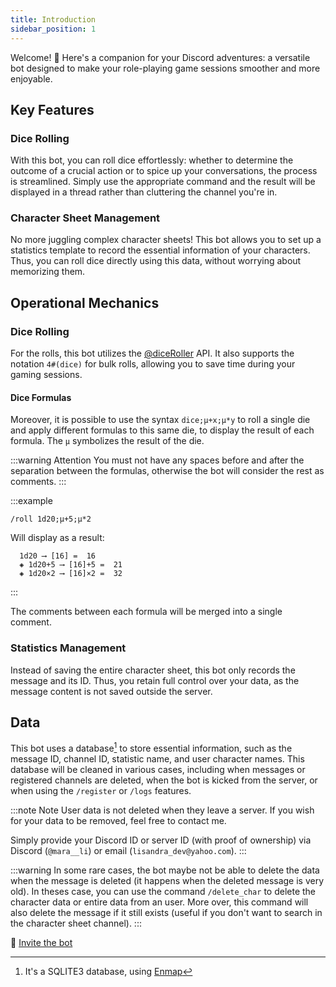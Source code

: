 ```yaml
---
title: Introduction
sidebar_position: 1
---
```

Welcome! 🎲 Here's a companion for your Discord adventures: a versatile bot designed to make your role-playing game sessions smoother and more enjoyable.

## Key Features

### Dice Rolling

With this bot, you can roll dice effortlessly: whether to determine the outcome of a crucial action or to spice up your conversations, the process is streamlined. Simply use the appropriate command and the result will be displayed in a thread rather than cluttering the channel you're in.

### Character Sheet Management

No more juggling complex character sheets! This bot allows you to set up a statistics template to record the essential information of your characters. Thus, you can roll dice directly using this data, without worrying about memorizing them.

## Operational Mechanics

### Dice Rolling

For the rolls, this bot utilizes the [@diceRoller](https://dice-roller.github.io/documentation/) API. It also supports the notation `4#(dice)` for bulk rolls, allowing you to save time during your gaming sessions.

#### Dice Formulas

Moreover, it is possible to use the syntax `dice;µ+x;µ*y` to roll a single die and apply different formulas to this same die, to display the result of each formula. The `µ` symbolizes the result of the die.

:::warning Attention
You must not have any spaces before and after the separation between the formulas, otherwise the bot will consider the rest as comments.
:::

:::example
```
/roll 1d20;µ+5;µ*2
```
Will display as a result:
```
  1d20 ⟶ [16] =  16
  ◈ 1d20+5 ⟶ [16]+5 =  21
  ◈ 1d20×2 ⟶ [16]×2 =  32
```
:::

 The comments between each formula will be merged into a single comment.

### Statistics Management

Instead of saving the entire character sheet, this bot only records the message and its ID. Thus, you retain full control over your data, as the message content is not saved outside the server.

## Data

This bot uses a database[^1] to store essential information, such as the message ID, channel ID, statistic name, and user character names. This database will be cleaned in various cases, including when messages or registered channels are deleted, when the bot is kicked from the server, or when using the `/register` or `/logs` features.

:::note Note
User data is not deleted when they leave a server. If you wish for your data to be removed, feel free to contact me.

Simply provide your Discord ID or server ID (with proof of ownership) via Discord (`@mara__li`) or email (`lisandra_dev@yahoo.com`).
:::

:::warning
In some rare cases, the bot maybe not be able to delete the data when the message is deleted (it happens when the deleted message is very old). In theses case, you can use the command `/delete_char` to delete the character data or entire data from an user.
More over, this command will also delete the message if it still exists (useful if you don't want to search in the character sheet channel).
:::

🚀 [Invite the bot](https://discord.com/api/oauth2/authorize?client_id=1182819335878754385&permissions=395137215504&scope=bot+applications.commands)

[^1]: It's a SQLITE3 database, using [Enmap](https://enmap.evie.dev/)
